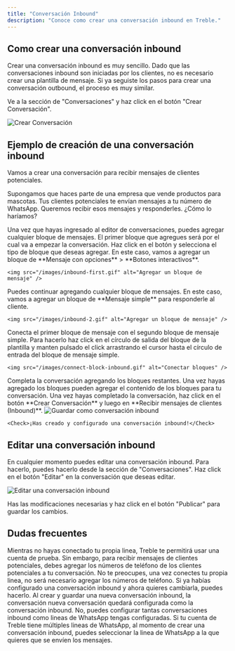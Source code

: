 ```yaml
---
title: "Conversación Inbound"
description: "Conoce como crear una conversación inbound en Treble."
---
```


## Como crear una conversación inbound

Crear una conversación inbound es muy sencillo. Dado que las conversaciones inbound son iniciadas por los clientes, no es necesario crear una plantilla de mensaje. Si ya seguiste los pasos para crear una conversación outbound, el proceso es muy similar.

Ve a la sección de "Conversaciones" y haz click en el botón "Crear Conversación".

<img src="/images/create-convo.gif" alt="Crear Conversación" />

## Ejemplo de creación de una conversación inbound

Vamos a crear una conversación para recibir mensajes de clientes potenciales.

Supongamos que haces parte de una empresa que vende productos para mascotas. Tus clientes potenciales te envían mensajes a tu número de WhatsApp. Queremos recibir esos mensajes y responderles. ¿Cómo lo haríamos?

<Steps>
  <Step title="Agregar bloques de mensajes">
    Una vez que hayas ingresado al editor de conversaciones, puedes agregar cualquier bloque de mensajes. El primer bloque que agregues será por el cual va a empezar la conversación. Haz click en el botón <Icon icon="plus" iconType="solid" /> y selecciona el tipo de bloque que deseas agregar. En este caso, vamos a agregar un bloque de **Mensaje con opciones** > **Botones interactivos**.

    <img src="/images/inbound-first.gif" alt="Agregar un bloque de mensaje" />
  </Step>
  <Step title="Agregar bloques de mensajes adicionales">
    Puedes continuar agregando cualquier bloque de mensajes. En este caso, vamos a agregar un bloque de **Mensaje simple** para responderle al cliente.

    <img src="/images/inbound-2.gif" alt="Agregar un bloque de mensaje" />
  </Step>
  <Step title="Conectar bloques">
    Conecta el primer bloque de mensaje con el segundo bloque de mensaje simple. Para hacerlo haz click en el círculo de salida del bloque de la plantilla y manten pulsado el click arrastrando el cursor hasta el círculo de entrada del bloque de mensaje simple.

    <img src="/images/connect-block-inbound.gif" alt="Conectar bloques" />
  </Step>
  <Step title="Completar la conversación">
    Completa la conversación agregando los bloques restantes. Una vez hayas agregado los bloques pueden agregar el contenido de los bloques para tu conversación.
  </Step>
  <Step title="Guardar como conversación inbound">
    Una vez hayas completado la conversación, haz click en el botón **Crear Conversación** y luego en **Recibir mensajes de clientes (Inbound)**.
    <img src="/images/save-as-inbound.gif" alt="Guardar como conversación inbound" />

    <Check>¡Has creado y configurado una conversación inbound!</Check>
  </Step>
</Steps>

## Editar una conversación inbound

En cualquier momento puedes editar una conversación inbound. Para hacerlo, puedes hacerlo desde la sección de "Conversaciones". Haz click en el botón "Editar" <Icon icon="pencil" iconType="solid" /> en la conversación que deseas editar.

<img src="/images/sample-edit.png" alt="Editar una conversación inbound" />

Has las modificaciones necesarias y haz click en el botón "Publicar" para guardar los cambios.

## Dudas frecuentes

<AccordionGroup>
  <Accordion title="Estoy usando una cuenta de prueba, ¿por qué debo agregar números de teléfono?">
    Mientras no hayas conectado tu propia linea, Treble te permitirá usar una cuenta de prueba. Sin embargo, para recibir mensajes de clientes potenciales, debes agregar los números de teléfono de los clientes potenciales a tu conversación. No te preocupes, una vez conectes tu propia linea, no será necesario agregar los números de teléfono.
  </Accordion>
  <Accordion title="¿Qué ocurre si habia configurado una conversación inbound y ahora quiero cambiarla?">
    Si ya habías configurado una conversación inbound y ahora quieres cambiarla, puedes hacerlo. Al crear y guardar una nueva conversación inbound, la conversación nueva conversación quedará configurada como la conversación inbound.
  </Accordion>
  <Accordion title="¿Solo puedo configurar una conversación inbound?">
    No, puedes configurar tantas conversaciones inbound como lineas de WhatsApp tengas configuradas. Si tu cuenta de Treble tiene múltiples lineas de WhatsApp, al momento de crear una conversación inbound, puedes seleccionar la linea de WhatsApp a la que quieres que se envíen los mensajes.
  </Accordion>
</AccordionGroup>